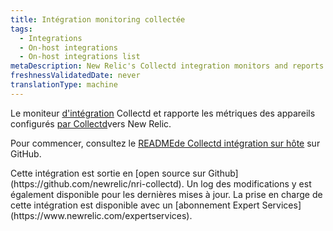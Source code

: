 ```yaml
---
title: Intégration monitoring collectée
tags:
  - Integrations
  - On-host integrations
  - On-host integrations list
metaDescription: New Relic's Collectd integration monitors and reports metrics from Collectd-configured devices to New Relic.
freshnessValidatedDate: never
translationType: machine
---
```


Le moniteur [d'intégration](/docs/integrations/new-relic-integrations/getting-started/introduction-infrastructure-integrations) Collectd et rapporte les métriques des appareils configurés [par Collectd](https://collectd.org/wiki/index.php/Main_Page)vers New Relic.

Pour commencer, consultez le [READMEde Collectd intégration sur hôte](https://github.com/newrelic/nri-collectd) sur GitHub.

<Callout variant="tip">
  Cette intégration est sortie en [open source sur Github](https://github.com/newrelic/nri-collectd). Un log des modifications y est également disponible pour les dernières mises à jour. La prise en charge de cette intégration est disponible avec un [abonnement Expert Services](https://www.newrelic.com/expertservices).
</Callout>